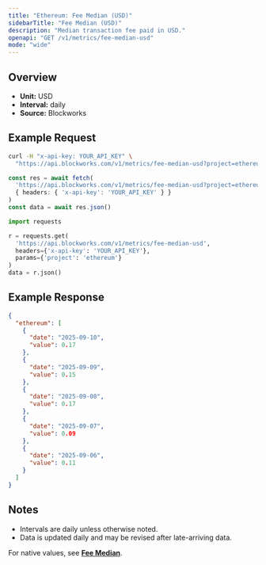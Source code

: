 ```yaml
---
title: "Ethereum: Fee Median (USD)"
sidebarTitle: "Fee Median (USD)"
description: "Median transaction fee paid in USD."
openapi: "GET /v1/metrics/fee-median-usd"
mode: "wide"
---
```


## Overview

- **Unit:** USD
- **Interval:** daily
- **Source:** Blockworks

## Example Request

<CodeGroup>

```bash cURL
curl -H "x-api-key: YOUR_API_KEY" \
  "https://api.blockworks.com/v1/metrics/fee-median-usd?project=ethereum"
```

```typescript TypeScript
const res = await fetch(
  'https://api.blockworks.com/v1/metrics/fee-median-usd?project=ethereum',
  { headers: { 'x-api-key': 'YOUR_API_KEY' } }
)
const data = await res.json()
```

```python Python
import requests

r = requests.get(
  'https://api.blockworks.com/v1/metrics/fee-median-usd',
  headers={'x-api-key': 'YOUR_API_KEY'},
  params={'project': 'ethereum'}
)
data = r.json()
```

</CodeGroup>

## Example Response

```json
{
  "ethereum": [
    {
      "date": "2025-09-10",
      "value": 0.17
    },
    {
      "date": "2025-09-09",
      "value": 0.15
    },
    {
      "date": "2025-09-08",
      "value": 0.17
    },
    {
      "date": "2025-09-07",
      "value": 0.09
    },
    {
      "date": "2025-09-06",
      "value": 0.11
    }
  ]
}
```

## Notes
- Intervals are daily unless otherwise noted.
- Data is updated daily and may be revised after late-arriving data.

<Note>For native values, see **[Fee Median](./fee-median)**.</Note>